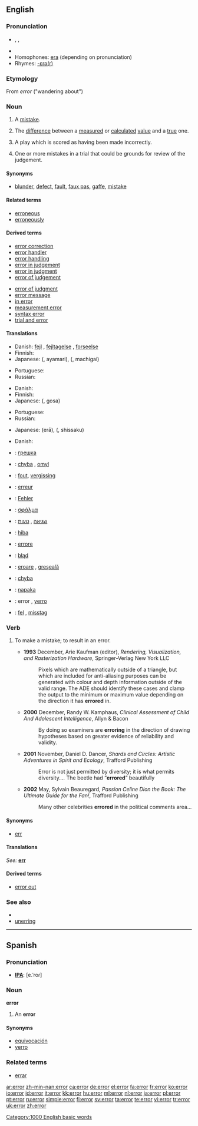 {{wikipedia}}
==English==

===Pronunciation===
*{{AHD|ĕr'ə(r)}}, {{IPA|/ˈɛrə(ɹ)/}}, {{SAMPA|/"Er@(r)/}}
*{{audio|en-us-error.ogg|Audio (US)}}
*Homophones: [[era]] (depending on pronunciation)
*Rhymes: [[Rhymes:English:-ɛrə(r)|-ɛrə(r)]]

===Etymology===
From {{L.}}  ''error''  ("wandering about")

===Noun===
{{en-noun|s|-}}

#{{countable}} A [[mistake]].
#{{mathematics}} The [[difference]] between a [[measured]] or [[calculated]] [[value]] and a [[true]] one.
#{{baseball|countable}} A play which is scored as having been made incorrectly.
#{{context|appellate|_|law|uncountable}} One or more mistakes in a trial that could be grounds for review of the judgement.

====Synonyms====
*{{sense|a mistake}} [[blunder]], [[defect]], [[fault]], [[faux pas]], [[gaffe]], [[mistake]]

====Related terms====
*[[erroneous]]
*[[erroneously]]

====Derived terms====
{{rel-top|terms derived from error}}
*[[error correction]]
*[[error handler]]
*[[error handling]]
*[[error in judgement]]
*[[error in judgment]]
*[[error of judgement]]
{{rel-mid}}
*[[error of judgment]]
*[[error message]]
*[[in error]]
*[[measurement error]]
*[[syntax error]]
*[[trial and error]]
{{rel-bottom}}

====Translations====
{{trans-top|mistake}}
* Danish: [[fejl]] {{c}}, [[fejltagelse]] {{c}}, [[forseelse]] {{c}}
* Finnish: {{t+|fi|virhe}}
* Japanese: {{Jpan|[[誤り]]}} ({{Jpan|[[あやまり]]}}, ayamari), {{Jpan|[[間違い]]}} ({{Jpan|[[まちがい]]}}, machigai)
{{trans-mid}}
* Portuguese: {{t+|pt|erro|m}}
* Russian: {{t|ru|oшибкa|f|tr=ošíbka}}
{{trans-bottom}}

{{trans-top|difference between a measured or calculated value and a true one}}
* Danish: {{t-|da|afvigelse|c}}
* Finnish: {{t+|fi|virhe}}
* Japanese: {{Jpan|[[誤差]]}} ({{Jpan|[[ごさ]]}}, gosa)
{{trans-mid}}
* Portuguese: {{t+|pt|erro|m}}
* Russian: {{t|ru|погрешность|f|tr=pogr'éšnost'|sc=Cyrl}}
{{trans-bottom}}

{{trans-top|baseball: play which is scored as having been made incorrectly}}
* Japanese: {{Jpan|[[エラー]]}} (erā), {{Jpan|[[失策]]}} ({{Jpan|[[しっさく]]}}, shissaku)
{{trans-mid}}
{{trans-bottom}}

{{trans-top|one or more mistakes in a trial that could be grounds for review of the judgement}}
* Danish: {{t-|da|fejl|c}}
{{trans-mid}}
{{trans-bottom}}

{{ttbc-top}}
*{{ttbc|Bulgarian}}: [[грешка]] {{f}}
*{{ttbc|Czech}}: [[chyba]] {{f}}, [[omyl]] {{m}}
*{{ttbc|Dutch}}: [[fout]], [[vergissing]] {{f}}
*{{ttbc|French}}: [[erreur]] {{f}}
*{{ttbc|German}}: [[Fehler]] {{m}}
*{{ttbc|Greek}}: [[σφάλμα]] {{n}}
*{{ttbc|Hebrew}}: [[שגיאה]] {{f}}, [[טעות]] {{f}}
*{{ttbc|Hungarian}}: [[hiba]]
{{trans-mid}}
*{{ttbc|Italian}}: [[errore]] {{m}}
*{{ttbc|Polish}}: [[błąd]] {{m}}
*{{ttbc|Romanian}}: [[eroare]] {{f}}, [[greşeală]] {{f}}
*{{ttbc|Slovak}}: [[chyba]] {{f}}
*{{ttbc|Slovene}}: [[napaka]] {{f}}
*{{ttbc|Spanish}}: error {{m}}, [[yerro]] {{m}}
*{{ttbc|Swedish}}: [[fel]] {{n}}, [[misstag]] {{n}}
{{trans-bottom}}

===Verb===
{{en-verb}}

# {{non-standard}} To make a mistake; to result in an error.
#*'''1993''' December, Arie Kaufman (editor), ''Rendering, Visualization, and Rasterization Hardware'', Springer-Verlag New York LLC
#*:Pixels which are mathematically outside of a triangle, but which are included for anti-aliasing purposes can be generated with colour and depth information outside of the valid range. The ADE should identify these cases and clamp the output to the minimum or maximum value depending on the direction it has '''errored''' in.
#*'''2000''' December, Randy W. Kamphaus, ''Clinical Assessment of Child And Adolescent Intelligence'', Allyn & Bacon
#*:By doing so examiners are '''erroring''' in the direction of drawing hypotheses based on greater evidence of reliability and validity.
#*'''2001''' November, Daniel D. Dancer, ''Shards and Circles: Artistic Adventures in Spirit and Ecology'', Trafford Publishing
#*:Error is not just permitted by diversity; it is what permits diversity.''...'' The beetle had “'''errored'''” beautifully
#*'''2002''' May, Sylvain Beauregard, ''Passion Celine Dion the Book: The Ultimate Guide for the Fan!'', Trafford Publishing
#*:Many other celebrities '''errored''' in the political comments area...<!--[sic.]-->

====Synonyms====
*[[err]]

====Translations====
{{trans-top|(nonstandard) To make a mistake; to result in an error}}
''See: '' '''[[err]]'''
{{trans-bottom}}

====Derived terms====
*[[error out]]

===See also===
*{{pedialite}}
*[[unerring]]

[[Category:1000 English basic words]]

----

==Spanish==

===Pronunciation===
*'''[[IPA]]''': [e.ˈroɾ]

===Noun===
'''error''' {{m}}

# An '''error'''

====Synonyms====
*[[equivocación]] {{f}}
*[[yerro]] {{m}}

===Related terms===
*[[errar]]

[[ar:error]]
[[zh-min-nan:error]]
[[ca:error]]
[[de:error]]
[[el:error]]
[[fa:error]]
[[fr:error]]
[[ko:error]]
[[io:error]]
[[id:error]]
[[it:error]]
[[kk:error]]
[[hu:error]]
[[ml:error]]
[[nl:error]]
[[ja:error]]
[[pl:error]]
[[pt:error]]
[[ru:error]]
[[simple:error]]
[[fi:error]]
[[sv:error]]
[[ta:error]]
[[te:error]]
[[vi:error]]
[[tr:error]]
[[uk:error]]
[[zh:error]]